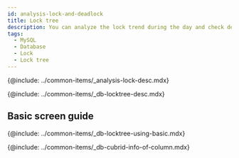 ```yaml
---
id: analysis-lock-and-deadlock
title: Lock tree
description: You can analyze the lock trend during the day and check deadlocked queries.
tags:
  - MySQL
  - Database
  - Lock
  - Lock tree
---
```



<!-- 개요 -->

{@include: ../common-items/_analysis-lock-desc.mdx}

<!-- 락트리 -->

{@include: ../common-items/_db-locktree-desc.mdx}

## Basic screen guide

{@include: ../common-items/_db-locktree-using-basic.mdx}  

<!-- 락트리 컬럼 정보 -->

{@include: ../common-items/_db-cubrid-info-of-column.mdx} 
